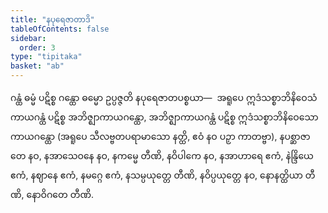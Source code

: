 ```yaml
---
title: "နပုရေဇာတာဒိ"
tableOfContents: false
sidebar:
  order: 3
type: "tipitaka"
basket: "ab"
---
```



<DynamicBreadcrumb />

<Division number="7">

<Paragraph number="1630">
ဂန္ထံ ဓမ္မံ ပဋိစ္စ ဂန္ထော ဓမ္မော ဥပ္ပဇ္ဇတိ နပုရေဇာတပစ္စယာ—  အရူပေ ဣဒံသစ္စာဘိနိဝေသံ ကာယဂန္ထံ ပဋိစ္စ အဘိဇ္ဈာကာယဂန္ထော, အဘိဇ္ဈာကာယဂန္ထံ ပဋိစ္စ ဣဒံသစ္စာဘိနိဝေသော ကာယဂန္ထော (အရူပေ သီလဗ္ဗတပရာမာသော နတ္ထိ, ဧဝံ နဝ ပဉှာ ကာတဗ္ဗာ), နပစ္ဆာဇာတေ နဝ, နအာသေဝနေ နဝ, နကမ္မေ တီဏိ, နဝိပါကေ နဝ, နအာဟာရေ ဧကံ, နဲန္ဒြိယေ ဧကံ, နဈာနေ ဧကံ, နမဂ္ဂေ ဧကံ, နသမ္ပယုတ္တေ တီဏိ, နဝိပ္ပယုတ္တေ နဝ, နောနတ္ထိယာ တီဏိ, နောဝိဂတေ တီဏိ.
</Paragraph>
</Division>